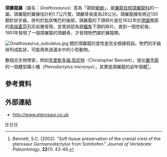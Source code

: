 {{Automatic taxobox
| taxon = Gnathosaurus
| authority = von Meyer, 1833
| status = fossil
| fossil_range = [[侏儸紀|侏儸紀]]晚期
| image =Gnathosaurus_JWPhoto.jpg
| image_caption = 頜翼龍的頭顱骨
| subdivision_ranks = 种
| subdivision =
*{{extinct}}''Gnathosaurus subulatus''<br><small>Meyer, 1833</small>
*{{extinct}}''Gnathosaurus macrurus''<br><small>Seeley 1869</small>
| synonyms = 
*''Crocodylus multidens'' <br><small>Munster, 1832</small>
*?''Pterodactylus micronyx''''' <br><small>Meyer, 1852</small>
*''Pterodactylus macrurus'' <br><small>Seeley, 1896</small>
*?''Aurorazhdarcho'' <br><small>Frey, Meyer & Tischlinger, 2011</small>
}}

'''頜翼龍屬'''（屬名：''Gnathosaurus''）意為「頜部[[蜥蜴|蜥蜴]]」，是[[翼龍目|翼龍目]][[梳頜翼龍科|梳頜翼龍科]]的一屬。頜翼龍的翼展估計約1.7公尺寬，頭顱骨長度為28公分。頜翼龍擁有將近130顆針狀牙齒，排列於匙狀嘴巴的後部。頜翼龍的下頜碎片是在1832年於[[德國|德國]]南部的[[索倫霍芬|索倫霍芬]]石灰岩層發現，並曾誤認為是[[鱷魚|鱷魚]]下頜的碎片。直到一個世紀後，1951年發現了一個頜翼龍的頭顱骨，才發現牠們屬於翼龍類。

[[File:Gnathosaurus_subulatus.jpg|thumb]]
關於頜翼龍的食性是完全根據假設。牠們的牙齒排列成匙狀，可能用來過濾水中的小型動物。

數個古生物學家，例如[[克里斯多福·班尼特|克里斯多福·班尼特]]（Christopher Bennett），提出[[翼手龍屬|翼手龍]]的一個體型嬌小種（''Pterodactylus micronyx''），其實是頜翼龍的幼年個體<ref name ="bennett2002">Bennett, S.C. (2002). "Soft tissue preservation of the cranial crest of the pterosaur ''Germanodactylus'' from Solnhofen." ''Journal of Vertebrate Paleontology'', '''22'''(1): 43-48.</ref>。

==參考資料==
{{reflist}}

==外部連結==
*http://www.pterosaur.co.uk {{Wayback|url=http://www.pterosaur.co.uk/ |date=20120716092155 }}
{{翼龍目|Ar.}}
{{taxonbar}}
[[Category:梳頜翼龍超科|H]]
[[Category:侏羅紀翼龍類|H]]
[[Category:1833年描述的分类群|H]]
{{Pterosaur-stub}}
